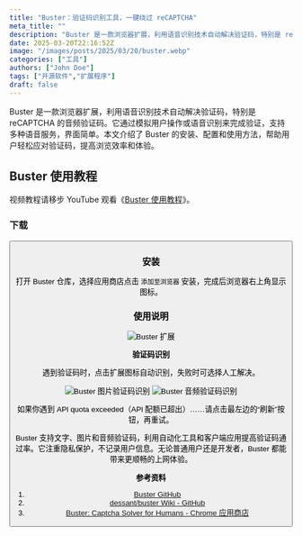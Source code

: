 ```yaml
---
title: "Buster：验证码识别工具，一键绕过 reCAPTCHA"
meta_title: ""
description: "Buster 是一款浏览器扩展，利用语音识别技术自动解决验证码，特别是 reCAPTCHA 的音频验证码。它通过模拟用户操作或语音识别来完成验证，支持多种语音服务，界面简单。本文介绍了 Buster 的安装、配置和使用方法，帮助用户轻松应对验证码，提高浏览效率和体验。"
date: 2025-03-20T22:16:52Z
image: "/images/posts/2025/03/20/buster.webp"
categories: ["工具"]
authors: ["John Doe"]
tags: ["开源软件","扩展程序"]
draft: false
---
```


Buster 是一款浏览器扩展，利用语音识别技术自动解决验证码，特别是 reCAPTCHA 的音频验证码。它通过模拟用户操作或语音识别来完成验证，支持多种语音服务，界面简单。本文介绍了 Buster 的安装、配置和使用方法，帮助用户轻松应对验证码，提高浏览效率和体验。

## Buster 使用教程

<Notice type="note">视频教程请移步 YouTube 观看《[Buster 使用教程](https://youtu.be/YOS9jgGcbK0)》。</Notice>

### 下载

<Button label="Buster 下载" link="https://github.com/dessant/buster" style="solid" />

### 安装

打开 Buster 仓库，选择应用商店点击 `添加至浏览器` 安装，完成后浏览器右上角显示图标。

### 使用说明

<Image
    src="/images/posts/2025/03/20/buster-kuo-zhan.webp"
    alt="Buster 扩展"
/>

**验证码识别**

遇到验证码时，点击扩展图标自动识别，失败时可选择人工解决。

<Image
    src="/images/posts/2025/03/20/buster-tu-pian-yan-zheng-ma-shi-bie.webp"
    alt="Buster 图片验证码识别"
/>
<Image
    src="/images/posts/2025/03/20/buster-yin-pin-yan-zheng-ma-shi-bie.webp"
    alt="Buster 音频验证码识别"
/>

<Notice type="info">如果你遇到 APl quota exceeded（APl 配额已超出）……请点击最左边的“刷新”按钮，再重试。</Notice>

Buster 支持文字、图片和音频验证码，利用自动化工具和客户端应用提高验证码通过率。它注重隐私保护，不记录用户信息。无论普通用户还是开发者，Buster 都能带来更顺畅的上网体验。

**参考资料**

1. [Buster GitHub](https://github.com/dessant/buster)
2. [dessant/buster Wiki - GitHub](https://github.com/dessant/buster/wiki)
3. [Buster: Captcha Solver for Humans - Chrome 应用商店](https://chromewebstore.google.com/detail/buster-captcha-solver-for/mpbjkejclgfgadiemmefgebjfooflfhl)